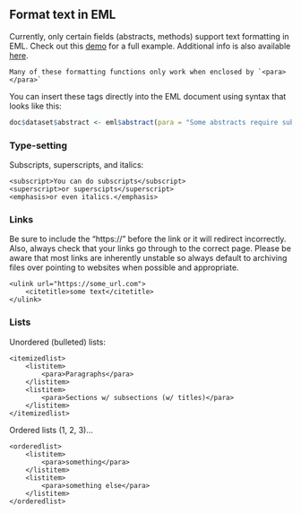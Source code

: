 ## Format text in EML

Currently, only certain fields (abstracts, methods) support text formatting in EML. Check out this <a href = 'https://github.nceas.ucsb.edu/KNB/arctic-data/blob/ac4cabed2ee9ff3654130ee162266174fafa003a/datateam/How_To/EML/EMl_textType_example.xml' target='_blank'>demo</a> for a full example. Additional info is also available <a href = 'https://knb.ecoinformatics.org/#external//emlparser/docs/eml-2.1.1/./eml-text.html' target='_blank'>here</a>.

```block
Many of these formatting functions only work when enclosed by `<para></para>`
```

You can insert these tags directly into the EML document using syntax that looks like this:


```r
doc$dataset$abstract <- eml$abstract(para = "Some abstracts require subscripts like CO<subscript>2</subscript>")
```

### Type-setting

Subscripts, superscripts, and italics:
    
```
<subscript>You can do subscripts</subscript>
<superscript>or superscipts</superscript>
<emphasis>or even italics.</emphasis> 
```

### Links

Be sure to include the "https://" before the link or it will redirect incorrectly. Also, always check that your links go through to the correct page. Please be aware that most links are inherently unstable so always default to archiving files over pointing to websites when possible and appropriate. 

```
<ulink url="https://some_url.com">
    <citetitle>some text</citetitle>
</ulink>
```

### Lists

Unordered (bulleted) lists:
    
```
<itemizedlist>
    <listitem>
        <para>Paragraphs</para>
    </listitem>
    <listitem>
        <para>Sections w/ subsections (w/ titles)</para>
    </listitem>
</itemizedlist>
```

Ordered lists (1, 2, 3)...

```
<orderedlist>
    <listitem>
        <para>something</para>
    </listitem>
    <listitem>
        <para>something else</para>
    </listitem>
</orderedlist>
```
